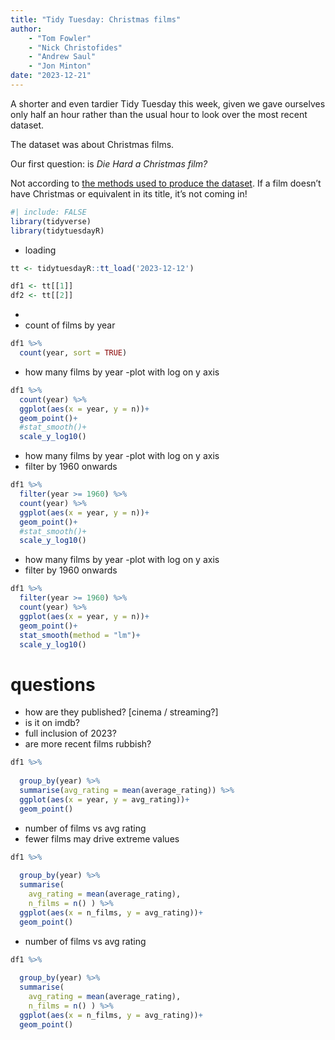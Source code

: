 ```yaml
---
title: "Tidy Tuesday: Christmas films"
author:
    - "Tom Fowler"
    - "Nick Christofides"
    - "Andrew Saul"
    - "Jon Minton"
date: "2023-12-21"
---
```


A shorter and even tardier Tidy Tuesday this week, given we gave ourselves only half an hour rather than the usual hour to look over the most recent dataset. 

The dataset was about Christmas films. 

Our first question: is *Die Hard a Christmas film?*

Not according to [the methods used to produce the dataset](https://github.com/rfordatascience/tidytuesday/tree/master/data/2023/2023-12-12). If a film doesn't have Christmas or equivalent in its title, it's not coming in! 



```r
#| include: FALSE
library(tidyverse)
library(tidytuesdayR)
```

- loading

```r
tt <- tidytuesdayR::tt_load('2023-12-12')

df1 <- tt[[1]]
df2 <- tt[[2]]

```

 - 
- count of films by year
```r
df1 %>%
  count(year, sort = TRUE)


```

- how many films by year -plot with log on y axis
```r
df1 %>%
  count(year) %>%
  ggplot(aes(x = year, y = n))+
  geom_point()+
  #stat_smooth()+
  scale_y_log10()


```
- how many films by year -plot with log on y axis
- filter by 1960 onwards

```r
df1 %>%
  filter(year >= 1960) %>%
  count(year) %>%
  ggplot(aes(x = year, y = n))+
  geom_point()+
  #stat_smooth()+
  scale_y_log10()

```
- how many films by year -plot with log on y axis
- filter by 1960 onwards

```r
df1 %>%
  filter(year >= 1960) %>%
  count(year) %>%
  ggplot(aes(x = year, y = n))+
  geom_point()+
  stat_smooth(method = "lm")+
  scale_y_log10()

```

# questions

- how are they published? [cinema / streaming?]
- is it on imdb?
- full inclusion of 2023?
- are more recent films rubbish?


```r
df1 %>%
  
  group_by(year) %>%
  summarise(avg_rating = mean(average_rating)) %>%
  ggplot(aes(x = year, y = avg_rating))+
  geom_point()
```
- number of films vs avg rating
- fewer films may drive extreme values

```r
df1 %>%
  
  group_by(year) %>%
  summarise(
    avg_rating = mean(average_rating), 
    n_films = n() ) %>%
  ggplot(aes(x = n_films, y = avg_rating))+
  geom_point()
```
- number of films vs avg rating

```r
df1 %>%
  
  group_by(year) %>%
  summarise(
    avg_rating = mean(average_rating), 
    n_films = n() ) %>%
  ggplot(aes(x = n_films, y = avg_rating))+
  geom_point()
```